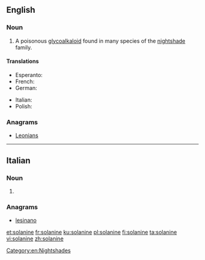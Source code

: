 ==English==
{{wikipedia}}

===Noun===
{{en-noun|~}}

# {{context|organic compound|lang=en}} A poisonous [[glycoalkaloid]] found in many species of the [[nightshade]] family.

====Translations====
{{trans-top|poisonous glycoalkaloid found in many species of nightshade}}
* Esperanto: {{t|eo|solanino}}
* French: {{t+|fr|solanine|f}}
* German: {{t|de|Solanin|n}}
{{trans-mid}}
* Italian: {{t|it|solanina|f}}
* Polish: {{t|pl|solanina|f}}
{{trans-bottom}}

===Anagrams===
* [[Leonians#English|Leonians]]

----

==Italian==

===Noun===
{{head|it|noun plural form|g=f}}

# {{plural of|solanina|lang=it}}

===Anagrams===
* [[lesinano#Italian|lesinano]]

[[Category:en:Nightshades]]

[[et:solanine]]
[[fr:solanine]]
[[ku:solanine]]
[[pl:solanine]]
[[fi:solanine]]
[[ta:solanine]]
[[vi:solanine]]
[[zh:solanine]]